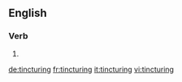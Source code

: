 
==English==

===Verb===
{{head|en|present participle}}

# {{present participle of|tincture|lang=en}}

[[de:tincturing]]
[[fr:tincturing]]
[[it:tincturing]]
[[vi:tincturing]]